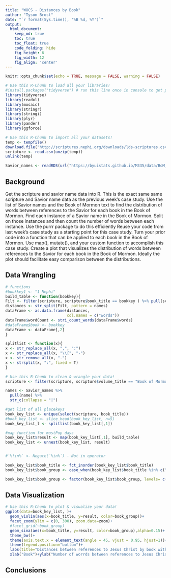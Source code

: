 ```yaml
---
title: "W8CS - Distances by Book"
author: "Tyson Brost"
date: "`r format(Sys.time(), '%B %d, %Y')`"
output:
  html_document:  
    keep_md: true
    toc: true
    toc_float: true
    code_folding: hide
    fig_height: 6
    fig_width: 12
    fig_align: 'center'
---
```


```r
knitr::opts_chunk$set(echo = TRUE, message = FALSE, warning = FALSE)
```

```r
# Use this R-Chunk to load all your libraries!
#install.packages("tidyverse") # run this line once in console to get package
library(tidyverse)
library(readxl)
library(mosaic)
library(stringr)
library(stringi)
library(plyr)
library(pander)
library(ggforce)
```

```r
# Use this R-Chunk to import all your datasets!
temp <- tempfile()
download.file("http://scriptures.nephi.org/downloads/lds-scriptures.csv.zip",temp)
scripture <- read.csv(unzip(temp))
unlink(temp)

Savior_names <- readRDS(url("https://byuistats.github.io/M335/data/BoM_SaviorNames.rds"))
```

## Background

Get the scripture and savior name data into R. This is the exact same same scripture and Savior name data as the previous week's case study.
Use the list of Savior names and the Book of Mormon text to find the distribution of words between references to the Savior for each book in the Book of Mormon.
Find each instance of a Savior name in the Book of Mormon.
Split on those instances and then count the number of words between each instance.
Use the purrr package to do this efficiently
Reuse your code from last week's case study as a starting point for this case study. Turn your prior code into a function that can be applied to each book in the Book of Mormon. Use map(), mutate(), and your custom function to accomplish this case study.
Create a plot that visualizes the distribution of words between references to the Savior for each book in the Book of Mormon. Ideally the plot should facilitate easy comparison between the distributions.

## Data Wrangling

```r
# functions
#bookkey1 <- "1 Nephi"
build_table <- function(bookkey){
Filt <- filter(scripture, scripture$book_title == bookkey ) %>% pull(scripture_text) %>% str_c(collapse = " ")
distances <- str_split(Filt, pattern = names)
dataFrame <- as.data.frame(distances,
                           col.names = c("words"))
dataFrame$wordCount <- stri_count_words(dataFrame$words)
#dataFrame$book <- bookkey
dataFrame <- dataFrame[,2]
}

splitlist <- function(x){
x <- str_replace_all(x, ",", ":")
x <- str_replace_all(x, "\\{", "-")
x <- str_remove_all(x, "-")
x <- strsplit(x, ":", fixed = T)
}


```

```r
# Use this R-Chunk to clean & wrangle your data!
scripture <- filter(scripture, scripture$volume_title == "Book of Mormon")

names <- Savior_names %>%
  pull(name) %>% 
  str_c(collapse = "|")

#get list of all placekeys
book_key_list <- unique(select(scripture, book_title))
#book_key_list <- slice_head(book_key_list, n=5)
book_key_list_l <- splitlist(book_key_list[,1])

#map function for mostPop days
book_key_list$result <- map(book_key_list[,1], build_table)
book_key_list <- unnest(book_key_list, result)


#`%!in%` <- Negate(`%in%`) - Not in operator

book_key_list$book_title <- fct_inorder(book_key_list$book_title) 
book_key_list$book_group <- case_when(book_key_list$book_title %in% c("1 Nephi", "2 Nephi", "Jacob", "Enos", "Jarom", "Omni" ) ~ "Intro (1 Nephi - Omni)", book_key_list$book_title %in% c("Mosiah", "Alma", "Helaman") ~ "Middle (Mosiah - Helaman)", book_key_list$book_title %in% c("3 Nephi", "4 Nephi") ~ "Christ's Visit (3 & 4th Nephi)", book_key_list$book_title %in% c("Words of Mormon", "Mormon", "Moroni") ~ "Commentaries \n(W's of Mormon, Mormon, Moroni)", book_key_list$book_title %in% c("Ether") ~ "Jaredites (Ether)")

book_key_list$book_group <- factor(book_key_list$book_group, levels= c("Intro (1 Nephi - Omni)", "Middle (Mosiah - Helaman)", "Christ's Visit (3 & 4th Nephi)","Commentaries \n(W's of Mormon, Mormon, Moroni)", "Jaredites (Ether)")) 
```

## Data Visualization

```r
# Use this R-Chunk to plot & visualize your data!
ggplot(data=book_key_list, )+
  geom_violin(aes(x=book_title, y=result, color=book_group))+
  facet_zoom(ylim = c(0, 300), zoom.data=zoom)+
  #facet_grid(~book_group)
  geom_sina(aes(x=book_title, y=result, color=book_group),alpha=0.15)+
  theme_bw()+
  theme(axis.text.x = element_text(angle = 45, vjust = 0.95, hjust=1))+
  theme(legend.position="bottom")+
  labs(title="Distances between references to Jesus Christ by book within the Book of Mormon", color= "Book Group:")+
  xlab("Book")+ylab("Number of worrds between references to Jesus Christ")
```

## Conclusions
